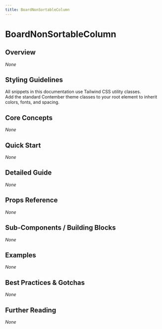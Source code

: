 ```yaml
---
title: BoardNonSortableColumn
---
```


<!-- Edited by human: false -->
<!-- Examples count: 0 -->
<!-- Source examples: 0 -->
<!-- Playground examples: 0 -->
<!-- External examples: 0 -->
<!-- Import examples: 0 -->

# BoardNonSortableColumn

## Overview
_None_

## Styling Guidelines
All snippets in this documentation use Tailwind CSS utility classes.  
Add the standard Contember theme classes to your root element to inherit colors, fonts, and spacing.

## Core Concepts
_None_

## Quick Start
_None_

## Detailed Guide
_None_

## Props Reference
_None_

## Sub-Components / Building Blocks
_None_

## Examples
_None_

## Best Practices & Gotchas
_None_

## Further Reading
_None_

<!-- End of Generated Documentation -->